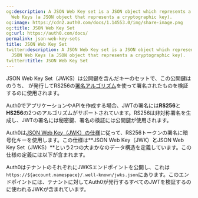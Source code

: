 ```yaml
---
og:description: A JSON Web Key set is a JSON object which represents a set of JSON
  Web Keys (a JSON object that represents a cryptographic key).
og:image: https://cdn2.auth0.com/docs/1.14553.0/img/share-image.png
og:title: JSON Web Key Set
og:url: https://auth0.com/docs/
permalink: json-web-key-sets
title: JSON Web Key Set
twitter:description: A JSON Web Key set is a JSON object which represents a set of
  JSON Web Keys (a JSON object that represents a cryptographic key).
twitter:title: JSON Web Key Set
---
```


JSON Web Key Set（JWKS）は公開鍵を含んだキーのセットで、この公開鍵は  のうち、  が発行してRS256の[署名アルゴリズム](/applications/signing-algorithms)を使って署名されたものを検証するのに使用されます。

Auth0でアプリケーションやAPIを作成する場合、JWTの署名には**RS256**と**HS256**の2つのアルゴリズムがサポートされています。RS256は非対称署名を生成し、JWTの署名には秘密鍵、署名の検証には公開鍵が使用されます。

Auth0は[JSON Web Key（JWK）の仕様](https://tools.ietf.org/html/rfc7517)に従って、RS256トークンの署名に暗号化キーを使用します。この仕様は**JSON Web Key（JWK）**と**JSON Web Key Set（JWKS）**という2つの大まかなのデータ構造を定義しています。この仕様の定義には以下が含まれます。



Auth0はテナントのそれぞれにJWKSエンドポイントを公開し、これは`https://${account.namespace}/.well-known/jwks.json`にあります。このエンドポイントには、テナントに対してAuth0が発行するすべてのJWTを検証するのに使われるJWKが含まれています。